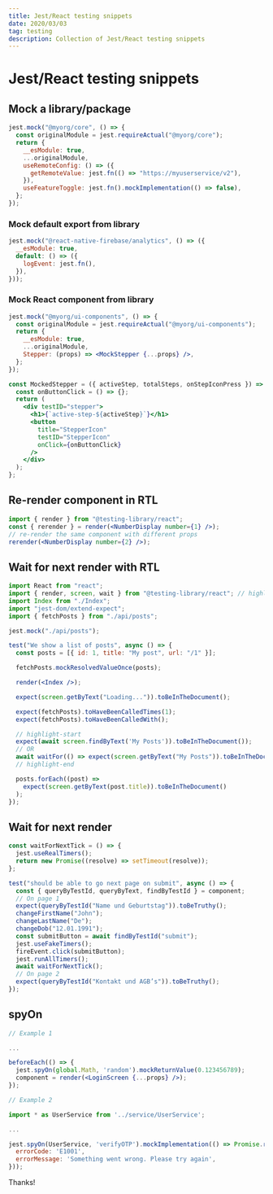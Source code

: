 ```yaml
---
title: Jest/React testing snippets
date: 2020/03/03
tag: testing
description: Collection of Jest/React testing snippets
---
```


# Jest/React testing snippets

## Mock a library/package

```jsx
jest.mock("@myorg/core", () => {
  const originalModule = jest.requireActual("@myorg/core");
  return {
    __esModule: true,
    ...originalModule,
    useRemoteConfig: () => ({
      getRemoteValue: jest.fn(() => "https://myuserservice/v2"),
    }),
    useFeatureToggle: jest.fn().mockImplementation(() => false),
  };
});
```

### Mock default export from library

```jsx
jest.mock("@react-native-firebase/analytics", () => ({
  __esModule: true,
  default: () => ({
    logEvent: jest.fn(),
  }),
}));
```

### Mock React component from library

```jsx
jest.mock("@myorg/ui-components", () => {
  const originalModule = jest.requireActual("@myorg/ui-components");
  return {
    __esModule: true,
    ...originalModule,
    Stepper: (props) => <MockStepper {...props} />,
  };
});

const MockedStepper = ({ activeStep, totalSteps, onStepIconPress }) => {
  const onButtonClick = () => {};
  return (
    <div testID="stepper">
      <h1>{`active-step-${activeStep}`}</h1>
      <button
        title="StepperIcon"
        testID="StepperIcon"
        onClick={onButtonClick}
      />
    </div>
  );
};
```

## Re-render component in RTL

```jsx
import { render } from "@testing-library/react";
const { rerender } = render(<NumberDisplay number={1} />);
// re-render the same component with different props
rerender(<NumberDisplay number={2} />);
```

## Wait for next render with RTL

```jsx
import React from "react";
import { render, screen, wait } from "@testing-library/react"; // highlight-line
import Index from "./Index";
import "jest-dom/extend-expect";
import { fetchPosts } from "./api/posts";

jest.mock("./api/posts");

test("We show a list of posts", async () => {
  const posts = [{ id: 1, title: "My post", url: "/1" }];

  fetchPosts.mockResolvedValueOnce(posts);

  render(<Index />);

  expect(screen.getByText("Loading...")).toBeInTheDocument();

  expect(fetchPosts).toHaveBeenCalledTimes(1);
  expect(fetchPosts).toHaveBeenCalledWith();

  // highlight-start
  expect(await screen.findByText('My Posts')).toBeInTheDocument());
  // OR
  await waitFor(() => expect(screen.getByText("My Posts")).toBeInTheDocument());
  // highlight-end

  posts.forEach((post) =>
    expect(screen.getByText(post.title)).toBeInTheDocument()
  );
});
```

## Wait for next render

```jsx
const waitForNextTick = () => {
  jest.useRealTimers();
  return new Promise((resolve) => setTimeout(resolve));
};

test("should be able to go next page on submit", async () => {
  const { queryByTestId, queryByText, findByTestId } = component;
  // On page 1
  expect(queryByTestId("Name und Geburtstag")).toBeTruthy();
  changeFirstName("John");
  changeLastName("De");
  changeDob("12.01.1991");
  const submitButton = await findByTestId("submit");
  jest.useFakeTimers();
  fireEvent.click(submitButton);
  jest.runAllTimers();
  await waitForNextTick();
  // On page 2
  expect(queryByTestId("Kontakt und AGB’s")).toBeTruthy();
});
```

## spyOn

```jsx
// Example 1

...

beforeEach(() => {
  jest.spyOn(global.Math, 'random').mockReturnValue(0.123456789);
  component = render(<LoginScreen {...props} />);
});

// Example 2

import * as UserService from '../service/UserService';

...

jest.spyOn(UserService, 'verifyOTP').mockImplementation(() => Promise.reject({
  errorCode: 'E1001',
  errorMessage: 'Something went wrong. Please try again',
}));
```

Thanks!
